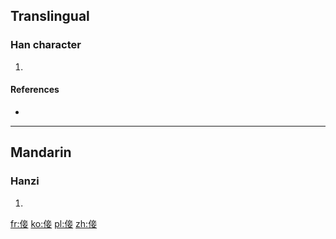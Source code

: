 ==Translingual==

===Han character===
{{Han char|rn=9|rad=人|as=08|sn=10|four=|canj=人卜廿女 (OYTV)}}

# {{defn|Han|sort=人08}}

====References====
* {{Han ref|kx=0109.171|hdz=10183.041|uh=503F|ud=20543}}

----

==Mandarin==

===Hanzi===
{{cmn-hanzi|pin=[[qie]]|wg=ch'ieh}}

# {{defn|lang=cmn|sort=人08}}

[[fr:倿]]
[[ko:倿]]
[[pl:倿]]
[[zh:倿]]